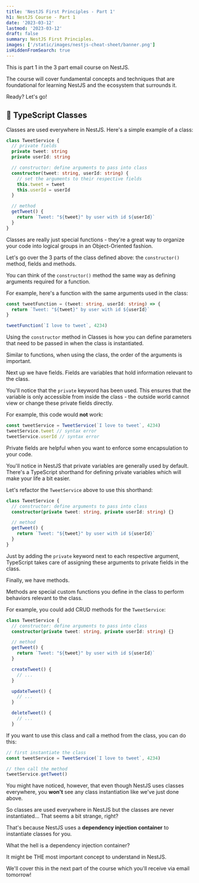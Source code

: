 ```yaml
---
title: 'NestJS First Principles - Part 1'
h1: NestJS Course - Part 1
date: '2023-03-12'
lastmod: '2023-03-12'
draft: false
summary: NestJS First Principles.
images: ['/static/images/nestjs-cheat-sheet/banner.png']
isHiddenFromSearch: true
---
```


This is part 1 in the 3 part email course on NestJS.

The course will cover fundamental concepts and techniques that are foundational for learning NestJS and the ecosystem that surrounds it.

Ready? Let's go!

## 📖 TypeScript Classes

Classes are used everywhere in NestJS. Here's a simple example of a class:

```ts
class TweetService {
  // private fields
  private tweet: string
  private userId: string

  // constructor: define arguments to pass into class
  constructor(tweet: string, userId: string) {
    // set the arguments to their respective fields
    this.tweet = tweet
    this.userId = userId
  }

  // method
  getTweet() {
    return `Tweet: "${tweet}" by user with id ${userId}`
  }
}
```

Classes are really just special functions - they're a great way to organize your code into logical groups in an Object-Oriented fashion.

Let's go over the 3 parts of the class defined above: the `constructor()` method, fields and methods.

You can think of the `constructor()` method the same way as defining arguments required for a function.

For example, here's a function with the same arguments used in the class:

```ts
const tweetFunction = (tweet: string, userId: string) => {
  return `Tweet: "${tweet}" by user with id ${userId}`
}

tweetFunction(`I love to tweet`, 4234)
```

Using the `constructor` method in Classes is how you can define parameters that need to be passed in when the class is instantiated.

Similar to functions, when using the class, the order of the arguments is important.

Next up we have fields. Fields are variables that hold information relevant to the class.

You'll notice that the `private` keyword has been used. This ensures that the variable is only accessible from inside the class - the outside world cannot view or change these private fields directly.

For example, this code would **not** work:

```ts
const tweetService = TweetService(`I love to tweet`, 4234)
tweetService.tweet // syntax error
tweetService.userId // syntax error
```

Private fields are helpful when you want to enforce some encapsulation to your code.

You'll notice in NestJS that private variables are generally used by default. There's a TypeScript shorthand for defining private variables which will make your life a bit easier.

Let's refactor the `TweetService` above to use this shorthand:

```ts
class TweetService {
  // constructor: define arguments to pass into class
  constructor(private tweet: string, private userId: string) {}

  // method
  getTweet() {
    return `Tweet: "${tweet}" by user with id ${userId}`
  }
}
```

Just by adding the `private` keyword next to each respective argument, TypeScript takes care of assigning these arguments to private fields in the class.

Finally, we have methods.

Methods are special custom functions you define in the class to perform behaviors relevant to the class.

For example, you could add CRUD methods for the `TweetService`:

```ts
class TweetService {
  // constructor: define arguments to pass into class
  constructor(private tweet: string, private userId: string) {}

  // method
  getTweet() {
    return `Tweet: "${tweet}" by user with id ${userId}`
  }

  createTweet() {
    // ...
  }

  updateTweet() {
    // ...
  }

  deleteTweet() {
    // ...
  }
```

If you want to use this class and call a method from the class, you can do this:

```ts
// first instantiate the class
const tweetService = TweetService(`I love to tweet`, 4234)

// then call the method
tweetService.getTweet()
```

You might have noticed, however, that even though NestJS uses classes everywhere, you **won't** see any class instantiation like we've just done above.

So classes are used everywhere in NestJS but the classes are never instantiated... That seems a bit strange, right?

That's because NestJS uses a **dependency injection container** to instantiate classes for you.

What the hell is a dependency injection container?

It might be THE most important concept to understand in NestJS.

We'll cover this in the next part of the course which you'll receive via email tomorrow!
